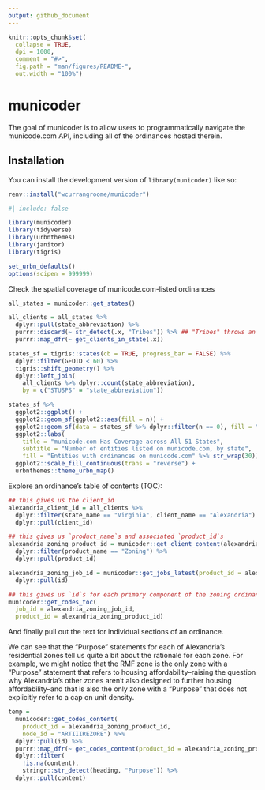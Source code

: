 ```yaml
---
output: github_document
---
```


<!-- README.md is generated from README.Rmd. Please edit that file -->

```r
knitr::opts_chunk$set(
  collapse = TRUE,
  dpi = 1000,
  comment = "#>",
  fig.path = "man/figures/README-",
  out.width = "100%")
```

# municoder

<!-- badges: start -->
<!-- badges: end -->

The goal of municoder is to allow users to programmatically navigate the municode.com API,
including all of the ordinances hosted therein.

## Installation

You can install the development version of `library(municoder)` like so:

``` r
renv::install("wcurrangroome/municoder")
```

```r
#| include: false

library(municoder)
library(tidyverse)
library(urbnthemes)
library(janitor)
library(tigris)

set_urbn_defaults()
options(scipen = 999999)
```

Check the spatial coverage of municode.com-listed ordinances
```r
all_states = municoder::get_states()

all_clients = all_states %>%
  dplyr::pull(state_abbreviation) %>%
  purrr::discard(~ str_detect(.x, "Tribes")) %>% ## "Tribes" throws an error for some reason
  purrr::map_dfr(~ get_clients_in_state(.x))

states_sf = tigris::states(cb = TRUE, progress_bar = FALSE) %>%
  dplyr::filter(GEOID < 60) %>%
  tigris::shift_geometry() %>%
  dplyr::left_join(
    all_clients %>% dplyr::count(state_abbreviation),
    by = c("STUSPS" = "state_abbreviation"))

states_sf %>% 
  ggplot2::ggplot() +
  ggplot2::geom_sf(ggplot2::aes(fill = n)) +
  ggplot2::geom_sf(data = states_sf %>% dplyr::filter(n == 0), fill = "lightgrey") +
  ggplot2::labs(
    title = "municode.com Has Coverage across All 51 States",
    subtitle = "Number of entities listed on municode.com, by state",
    fill = "Entities with ordinances on municode.com" %>% str_wrap(30)) +
  ggplot2::scale_fill_continuous(trans = "reverse") +
  urbnthemes::theme_urbn_map()
```
Explore an ordinance's table of contents (TOC):
```r
## this gives us the client_id
alexandria_client_id = all_clients %>%
  dplyr::filter(state_name == "Virginia", client_name == "Alexandria") %>%
  dplyr::pull(client_id)

## this gives us `product_name`s and associated `product_id`s
alexandria_zoning_product_id = municoder::get_client_content(alexandria_client_id) %>%
  dplyr::filter(product_name == "Zoning") %>%
  dplyr::pull(product_id)

alexandria_zoning_job_id = municoder::get_jobs_latest(product_id = alexandria_zoning_product_id) %>%
  dplyr::pull(id)

## this gives us `id`s for each primary component of the zoning ordinance
municoder::get_codes_toc(
  job_id = alexandria_zoning_job_id, 
  product_id = alexandria_zoning_product_id)
```


And finally pull out the text for individual sections of an ordinance. 

We can see that the "Purpose" statements for each of Alexandria's residential zones tell us quite a bit about the rationale
for each zone. For example, we might notice that the RMF zone is the only zone with a "Purpose" statement that refers to housing
affordability--raising the question why Alexandria's other zones aren't also designed to further housing affordability--and that is
also the only zone with a "Purpose" that does not explicitly refer to a cap on unit density.
```r
temp = 
  municoder::get_codes_content(
    product_id = alexandria_zoning_product_id, 
    node_id = "ARTIIIREZORE") %>%
  dplyr::pull(id) %>%
  purrr::map_dfr(~ get_codes_content(product_id = alexandria_zoning_product_id, node_id = .x)) %>%
  dplyr::filter(
    !is.na(content),
    stringr::str_detect(heading, "Purpose")) %>%
  dplyr::pull(content)
```

